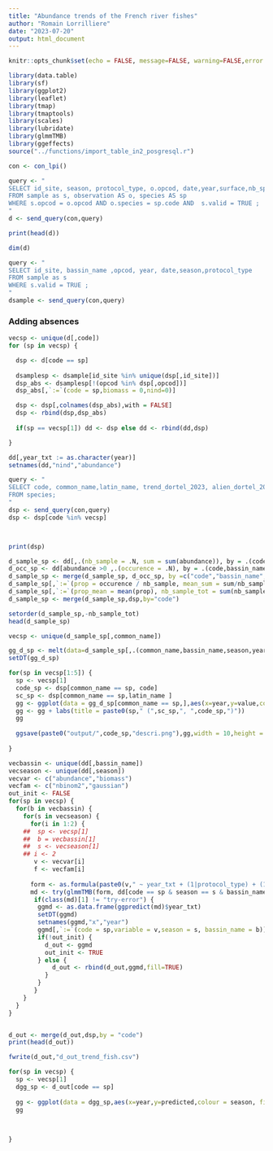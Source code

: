 ```yaml
---
title: "Abundance trends of the French river fishes"
author: "Romain Lorrilliere"
date: "2023-07-20"
output: html_document
---
```


```r
knitr::opts_chunk$set(echo = FALSE, message=FALSE, warning=FALSE,error = FALSE)
```

```r
library(data.table)
library(sf)
library(ggplot2)
library(leaflet)
library(tmap)
library(tmaptools)
library(scales)
library(lubridate)
library(glmmTMB)
library(ggeffects)
source("../functions/import_table_in2_posgresql.r")
```

```r
con <- con_lpi()

```

```r
query <- "
SELECT id_site, season, protocol_type, o.opcod, date,year,surface,nb_sp,nb_ind,bassin_name, code, common_name,latin_name,length,biomass, nind, trend_dortel_2023, alien_dortel_2023
FROM sample as s, observation AS o, species AS sp
WHERE s.opcod = o.opcod AND o.species = sp.code AND  s.valid = TRUE ;
"
d <- send_query(con,query)

print(head(d))

dim(d)
```

```r
query <- "
SELECT id_site, bassin_name ,opcod, year, date,season,protocol_type
FROM sample as s
WHERE s.valid = TRUE ;
"
dsample <- send_query(con,query)


``` 


### Adding absences

```r

vecsp <- unique(d[,code])
for (sp in vecsp) {

  dsp <- d[code == sp]
  
  dsamplesp <- dsample[id_site %in% unique(dsp[,id_site])]
  dsp_abs <- dsamplesp[!(opcod %in% dsp[,opcod])]
  dsp_abs[,`:=`(code = sp,biomass = 0,nind=0)]

  dsp <- dsp[,colnames(dsp_abs),with = FALSE]
  dsp <- rbind(dsp,dsp_abs)
  
  if(sp == vecsp[1]) dd <- dsp else dd <- rbind(dd,dsp)

}

dd[,year_txt := as.character(year)]
setnames(dd,"nind","abundance")
```

```r
query <- "
SELECT code, common_name,latin_name, trend_dortel_2023, alien_dortel_2023
FROM species;
"
dsp <- send_query(con,query)
dsp <- dsp[code %in% vecsp]



print(dsp)

```

```r

d_sample_sp <- dd[,.(nb_sample = .N, sum = sum(abundance)), by = .(code,bassin_name,season,year)]
d_occ_sp <- dd[abundance >0 ,.(occurence = .N), by = .(code,bassin_name,season,year)]
d_sample_sp <- merge(d_sample_sp, d_occ_sp, by =c("code","bassin_name","season","year"))
d_sample_sp[,`:=`(prop = occurence / nb_sample, mean_sum = sum/nb_sample)]
d_sample_sp[,`:=`(prop_mean = mean(prop), nb_sample_tot = sum(nb_sample)) , by=code]
d_sample_sp <- merge(d_sample_sp,dsp,by="code")

setorder(d_sample_sp,-nb_sample_tot)
head(d_sample_sp)

```

```r

vecsp <- unique(d_sample_sp[,common_name])

gg_d_sp <- melt(data=d_sample_sp[,.(common_name,bassin_name,season,year,nb_sample,mean_sum,prop)],id.vars = c("common_name","bassin_name","season","year"))
setDT(gg_d_sp)

for(sp in vecsp[1:5]) {
  sp <- vecsp[1]
  code_sp <- dsp[common_name == sp, code]
  sc_sp <- dsp[common_name == sp,latin_name ]
  gg <- ggplot(data = gg_d_sp[common_name == sp,],aes(x=year,y=value,colour=season,group=season)) + geom_line() + geom_point(size=0.7) + facet_grid(variable~bassin_name,scales = "free_y")
  gg <- gg + labs(title = paste0(sp," (",sc_sp,", ",code_sp,")"))
  gg
  
  ggsave(paste0("output/",code_sp,"descri.png"),gg,width = 10,height = 8)
  
}


```





```r
vecbassin <- unique(dd[,bassin_name])
vecseason <- unique(dd[,season])
vecvar <- c("abundance","biomass")
vecfam <- c("nbinom2","gaussian")
out_init <- FALSE
for(sp in vecsp) {
  for(b in vecbassin) {
    for(s in vecseason) {
      for(i in 1:2) {
    ##  sp <- vecsp[1]
    ##  b = vecbassin[1]
    ##  s <- vecseason[1]
    ## i <- 2
       v <- vecvar[i]
       f <- vecfam[i]
  
      form <- as.formula(paste0(v," ~ year_txt + (1|protocol_type) + (1|id_site)"))
      md <- try(glmmTMB(form, dd[code == sp & season == s & bassin_name == b],family = f))
       if(class(md)[1] != "try-error") {
        ggmd <- as.data.frame(ggpredict(md)$year_txt)
        setDT(ggmd)
        setnames(ggmd,"x","year")
        ggmd[,`:=`(code = sp,variable = v,season = s, bassin_name = b)]
        if(!out_init) {
          d_out <- ggmd
          out_init <- TRUE
        } else {
            d_out <- rbind(d_out,ggmd,fill=TRUE)
          }
        }
       }
    }
  }
}


d_out <- merge(d_out,dsp,by = "code")
print(head(d_out))

fwrite(d_out,"d_out_trend_fish.csv")

```



```r

for(sp in vecsp) {
  sp <- vecsp[1]
  dgg_sp <- d_out[code == sp]
  
  gg <- ggplot(data = dgg_sp,aes(x=year,y=predicted,colour = season, fill = season,group=season)) + geom_line() + geom_ribbon(aes(ymin = conf.low, ymax = conf.high), alpha = 0.2,colour=NA) + facet_grid(variable~bassin_name,scales ="free_y")
  gg
  
  

}

```